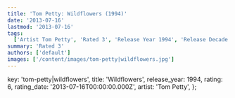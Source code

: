 ```yaml
---
title: 'Tom Petty: Wildflowers (1994)'
date: '2013-07-16'
lastmod: '2013-07-16'
tags:
  ['Artist Tom Petty', 'Rated 3', 'Release Year 1994', 'Release Decade 1990']
summary: 'Rated 3'
authors: ['default']
images: ['/content/images/tom-petty|wildflowers.jpg']
---
```


  key: 'tom-petty|wildflowers',
  title: 'Wildflowers',
  release_year: 1994,
  rating: 6,
  rating_date: '2013-07-16T00:00:00.000Z',
  artist: 'Tom Petty',
};

<MusicRating data={data} />

